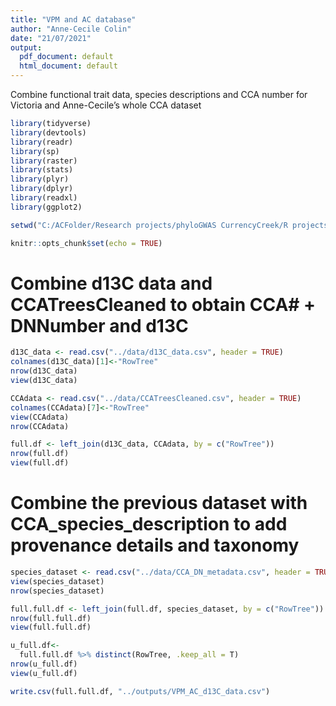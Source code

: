```yaml
---
title: "VPM and AC database"
author: "Anne-Cecile Colin"
date: "21/07/2021"
output:
  pdf_document: default
  html_document: default
---
```

Combine functional trait data, species descriptions and CCA number for Victoria and Anne-Cecile's whole CCA dataset

```r

library(tidyverse)
library(devtools)
library(readr)
library(sp)
library(raster)
library(stats)
library(plyr)
library(dplyr)
library(readxl)
library(ggplot2)

setwd("C:/ACFolder/Research projects/phyloGWAS CurrencyCreek/R projects/EucsDroughtTraitsCoordination")

knitr::opts_chunk$set(echo = TRUE)
```

# Combine d13C data and CCATreesCleaned to obtain CCA# + DNNumber and d13C

``` r
d13C_data <- read.csv("../data/d13C_data.csv", header = TRUE)
colnames(d13C_data)[1]<-"RowTree"
nrow(d13C_data)
view(d13C_data)

CCAdata <- read.csv("../data/CCATreesCleaned.csv", header = TRUE)
colnames(CCAdata)[7]<-"RowTree"
view(CCAdata)
nrow(CCAdata)

full.df <- left_join(d13C_data, CCAdata, by = c("RowTree"))
nrow(full.df)
view(full.df)
```

# Combine the previous dataset with CCA_species_description to add provenance details and taxonomy

``` r
species_dataset <- read.csv("../data/CCA_DN_metadata.csv", header = TRUE)
view(species_dataset)
nrow(species_dataset)

full.full.df <- left_join(full.df, species_dataset, by = c("RowTree"))
nrow(full.full.df)
view(full.full.df)

u_full.df<-
  full.full.df %>% distinct(RowTree, .keep_all = T)
nrow(u_full.df)
view(u_full.df)

write.csv(full.full.df, "../outputs/VPM_AC_d13C_data.csv")

```
